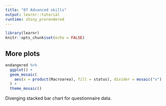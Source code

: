 ```yaml
---
title: "07 Advanced skills"
output: learnr::tutorial
runtime: shiny_prerendered
---
```


```r
library(learnr)
knitr::opts_chunk$set(echo = FALSE)
```

## More plots

```r
endangered %>%
  ggplot() +
  geom_mosaic(
    aes(x = product(Macroarea), fill = status), divider = mosaic("v")
  ) +
  theme_mosaic()
```

Diverging stacked bar chart for questionnaire data.
